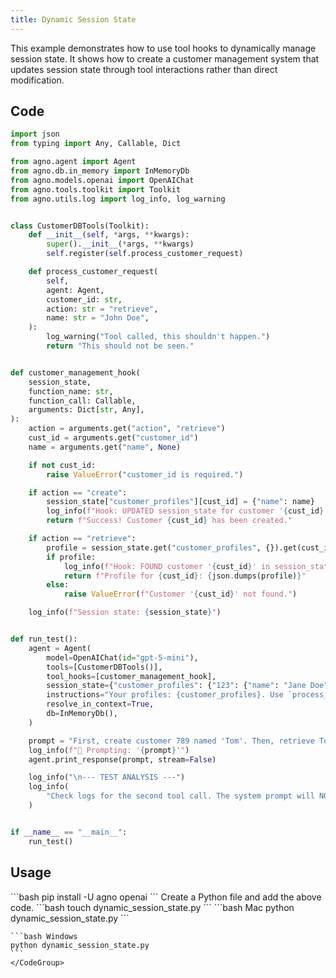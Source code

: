 ```yaml
---
title: Dynamic Session State
---
```


This example demonstrates how to use tool hooks to dynamically manage session state. It shows how to create a customer management system that updates session state through tool interactions rather than direct modification.

## Code

```python cookbook/agents/state/dynamic_session_state.py
import json
from typing import Any, Callable, Dict

from agno.agent import Agent
from agno.db.in_memory import InMemoryDb
from agno.models.openai import OpenAIChat
from agno.tools.toolkit import Toolkit
from agno.utils.log import log_info, log_warning


class CustomerDBTools(Toolkit):
    def __init__(self, *args, **kwargs):
        super().__init__(*args, **kwargs)
        self.register(self.process_customer_request)

    def process_customer_request(
        self,
        agent: Agent,
        customer_id: str,
        action: str = "retrieve",
        name: str = "John Doe",
    ):
        log_warning("Tool called, this shouldn't happen.")
        return "This should not be seen."


def customer_management_hook(
    session_state,
    function_name: str,
    function_call: Callable,
    arguments: Dict[str, Any],
):
    action = arguments.get("action", "retrieve")
    cust_id = arguments.get("customer_id")
    name = arguments.get("name", None)

    if not cust_id:
        raise ValueError("customer_id is required.")

    if action == "create":
        session_state["customer_profiles"][cust_id] = {"name": name}
        log_info(f"Hook: UPDATED session_state for customer '{cust_id}'.")
        return f"Success! Customer {cust_id} has been created."

    if action == "retrieve":
        profile = session_state.get("customer_profiles", {}).get(cust_id)
        if profile:
            log_info(f"Hook: FOUND customer '{cust_id}' in session_state.")
            return f"Profile for {cust_id}: {json.dumps(profile)}"
        else:
            raise ValueError(f"Customer '{cust_id}' not found.")

    log_info(f"Session state: {session_state}")


def run_test():
    agent = Agent(
        model=OpenAIChat(id="gpt-5-mini"),
        tools=[CustomerDBTools()],
        tool_hooks=[customer_management_hook],
        session_state={"customer_profiles": {"123": {"name": "Jane Doe"}}},
        instructions="Your profiles: {customer_profiles}. Use `process_customer_request`. Use either create or retrieve as action for the tool.",
        resolve_in_context=True,
        db=InMemoryDb(),
    )

    prompt = "First, create customer 789 named 'Tom'. Then, retrieve Tom's profile. Step by step."
    log_info(f"📝 Prompting: '{prompt}'")
    agent.print_response(prompt, stream=False)

    log_info("\n--- TEST ANALYSIS ---")
    log_info(
        "Check logs for the second tool call. The system prompt will NOT contain customer '789'."
    )


if __name__ == "__main__":
    run_test()
```

## Usage

<Steps>
  <Snippet file="create-venv-step.mdx" />

  <Step title="Install libraries">
    ```bash
    pip install -U agno openai
    ```
  </Step>

  <Snippet file="export-openai-api.mdx" />

  <Step title="Create a Python file">
    Create a Python file and add the above code.
    ```bash
    touch dynamic_session_state.py
    ```
  </Step>

  <Step title="Run Agent">
    <CodeGroup>
    ```bash Mac
    python dynamic_session_state.py
    ```
    
    ```bash Windows  
    python dynamic_session_state.py
    ```
    </CodeGroup>
  </Step>

  <Snippet file="find-all-cookbooks.mdx" />
</Steps>
